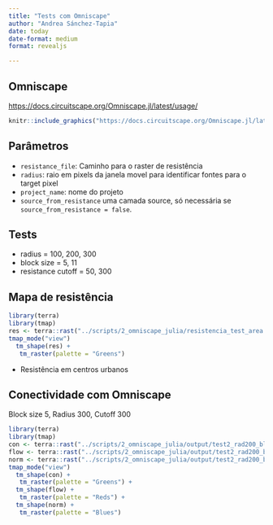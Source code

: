 ```yaml
---
title: "Tests com Omniscape"
author: "Andrea Sánchez-Tapia"
date: today
date-format: medium
format: revealjs

---
```


## Omniscape

<https://docs.circuitscape.org/Omniscape.jl/latest/usage/>

```r
knitr::include_graphics("https://docs.circuitscape.org/Omniscape.jl/latest/figs/moving_window.png")
```

## Parâmetros

-   `resistance_file`: Caminho para o raster de resistência
-   `radius`: raio em pixels da janela movel para identificar fontes para o target pixel
-   `project_name`: nome do projeto
-   `source_from_resistance` uma camada source, só necessária se `source_from_resistance = false`.

## Tests

-   radius = 100, 200, 300
-   block size = 5, 11
-   resistance cutoff = 50, 300

## Mapa de resistência

```r

library(terra)
library(tmap)
res <- terra::rast("../scripts/2_omniscape_julia/resistencia_test_area.tif")
tmap_mode("view")
  tm_shape(res) + 
   tm_raster(palette = "Greens")
```

+ Resistência em centros urbanos


## Conectividade com Omniscape

Block size 5, Radius 300, Cutoff 300


```r
library(terra)
library(tmap)
con <- terra::rast("../scripts/2_omniscape_julia/output/test2_rad200_block_5_cutoff300/cum_currmap.tif")
flow <- terra::rast("../scripts/2_omniscape_julia/output/test2_rad200_block_5_cutoff300/flow_potential.tif")
norm <- terra::rast("../scripts/2_omniscape_julia/output/test2_rad200_block_5_cutoff300/normalized_cum_currmap.tif")
tmap_mode("view")
  tm_shape(con) + 
   tm_raster(palette = "Greens") +
  tm_shape(flow) + 
   tm_raster(palette = "Reds") + 
  tm_shape(norm) + 
   tm_raster(palette = "Blues") 
```

